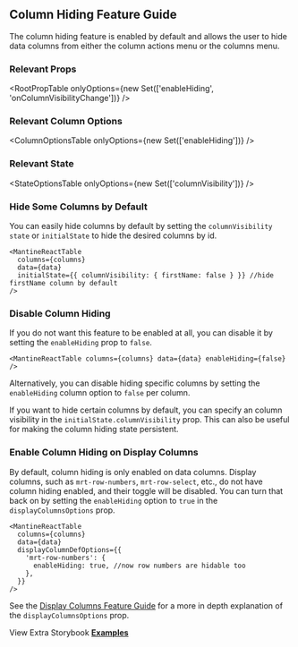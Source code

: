 
<Head>
  <title>Column Hiding Feature Guide - Mantine React Table Docs</title>
  <meta
    name="description"
    content="How to use, customize, or disable column hiding and visibility features of Mantine React Table"
  />
</Head>

## Column Hiding Feature Guide

The column hiding feature is enabled by default and allows the user to hide data columns from either the column actions menu or the columns menu.

### Relevant Props

<RootPropTable
  onlyOptions={new Set(['enableHiding', 'onColumnVisibilityChange'])}
/>

### Relevant Column Options

<ColumnOptionsTable onlyOptions={new Set(['enableHiding'])} />

### Relevant State

<StateOptionsTable onlyOptions={new Set(['columnVisibility'])} />

### Hide Some Columns by Default

You can easily hide columns by default by setting the `columnVisibility` `state` or `initialState` to hide the desired columns by id.

```tsx
<MantineReactTable
  columns={columns}
  data={data}
  initialState={{ columnVisibility: { firstName: false } }} //hide firstName column by default
/>
```

### Disable Column Hiding

If you do not want this feature to be enabled at all, you can disable it by setting the `enableHiding` prop to `false`.

```tsx
<MantineReactTable columns={columns} data={data} enableHiding={false} />
```

Alternatively, you can disable hiding specific columns by setting the `enableHiding` column option to `false` per column.

If you want to hide certain columns by default, you can specify an column visibility in the `initialState.columnVisibility` prop. This can also be useful for making the column hiding state persistent.

<Example />

### Enable Column Hiding on Display Columns

By default, column hiding is only enabled on data columns. Display columns, such as `mrt-row-numbers`, `mrt-row-select`, etc., do not have column hiding enabled, and their toggle will be disabled. You can turn that back on by setting the `enableHiding` option to `true` in the `displayColumnsOptions` prop.

```tsx
<MantineReactTable
  columns={columns}
  data={data}
  displayColumnDefOptions={{
    'mrt-row-numbers': {
      enableHiding: true, //now row numbers are hidable too
    },
  }}
/>
```

See the [Display Columns Feature Guide](/docs/guides/display-columns#display-column-definition-options-prop) for a more in depth explanation of the `displayColumnsOptions` prop.

View Extra Storybook **[Examples](https://www.mantine-react-table.dev/?path=/story/features-column-hiding-examples)**
